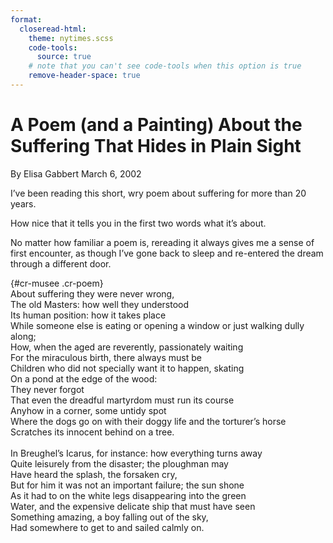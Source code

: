 ```yaml
---
format:
  closeread-html:
    theme: nytimes.scss
    code-tools:
      source: true
    # note that you can't see code-tools when this option is true
    remove-header-space: true
---
```


:::{.cr-layout}

:::{}
# A Poem (and a Painting) About the Suffering That Hides in Plain Sight

By Elisa Gabbert March 6, 2002
:::

:::{focus-on="musee"}
I’ve been reading this short, wry poem about suffering for more than 20 years.
:::

How nice that it tells you in the first two words what it’s about.

No matter how familiar a poem is, rereading it always gives me a sense of first encounter, as though I’ve gone back to sleep and re-entered the dream through a different door.

| {#cr-musee .cr-poem}
| About suffering they were never wrong,
| The old Masters: how well they understood
| Its human position: how it takes place
| While someone else is eating or opening a window or just walking dully along;
| How, when the aged are reverently, passionately waiting
| For the miraculous birth, there always must be
| Children who did not specially want it to happen, skating
| On a pond at the edge of the wood:
| They never forgot
| That even the dreadful martyrdom must run its course
| Anyhow in a corner, some untidy spot
| Where the dogs go on with their doggy life and the torturer's horse
| Scratches its innocent behind on a tree.
| 
| In Breughel's Icarus, for instance: how everything turns away
| Quite leisurely from the disaster; the ploughman may
| Have heard the splash, the forsaken cry,
| But for him it was not an important failure; the sun shone
| As it had to on the white legs disappearing into the green
| Water, and the expensive delicate ship that must have seen
| Something amazing, a boy falling out of the sky,
| Had somewhere to get to and sailed calmly on.

:::

